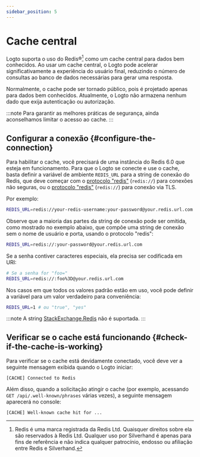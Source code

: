 ```yaml
---
sidebar_position: 5
---
```


# Cache central

Logto suporta o uso do Redis®[^1] como um cache central para dados bem conhecidos. Ao usar um cache central, o Logto pode acelerar significativamente a experiência do usuário final, reduzindo o número de consultas ao banco de dados necessárias para gerar uma resposta.

[^1]: Redis é uma marca registrada da Redis Ltd. Quaisquer direitos sobre ela são reservados à Redis Ltd. Qualquer uso por Silverhand é apenas para fins de referência e não indica qualquer patrocínio, endosso ou afiliação entre Redis e Silverhand.

Normalmente, o cache pode ser tornado público, pois é projetado apenas para dados bem conhecidos. Atualmente, o Logto não armazena nenhum dado que exija autenticação ou autorização.

:::note
Para garantir as melhores práticas de segurança, ainda aconselhamos limitar o acesso ao cache.
:::

## Configurar a conexão \{#configure-the-connection}

Para habilitar o cache, você precisará de uma instância do Redis 6.0 que esteja em funcionamento. Para que o Logto se conecte e use o cache, basta definir a variável de ambiente `REDIS_URL` para a string de conexão do Redis, que deve começar com o [protocolo "redis"](https://www.iana.org/assignments/uri-schemes/prov/redis) (`redis://`) para conexões não seguras, ou o [protocolo "redis"](https://www.iana.org/assignments/uri-schemes/prov/rediss) (`redis://`) para conexão via TLS.

Por exemplo:

```bash
REDIS_URL=redis://your-redis-username:your-password@your.redis.url.com:6380
```

Observe que a maioria das partes da string de conexão pode ser omitida, como mostrado no exemplo abaixo, que compõe uma string de conexão sem o nome de usuário e porta, usando o protocolo "redis":

```bash
REDIS_URL=redis://:your-password@your.redis.url.com
```

Se a senha contiver caracteres especiais, ela precisa ser codificada em URI:

```bash
# Se a senha for "foo="
REDIS_URL=redis://:foo%3D@your.redis.url.com
```

Nos casos em que todos os valores padrão estão em uso, você pode definir a variável para um valor verdadeiro para conveniência:

```bash
REDIS_URL=1 # ou "true", "yes"
```

:::note
A string [StackExchange.Redis](https://stackexchange.github.io/StackExchange.Redis/Configuration.html) não é suportada.
:::

## Verificar se o cache está funcionando \{#check-if-the-cache-is-working}

Para verificar se o cache está devidamente conectado, você deve ver a seguinte mensagem exibida quando o Logto iniciar:

```
[CACHE] Connected to Redis
```

Além disso, quando a solicitação atingir o cache (por exemplo, acessando `GET /api/.well-known/phrases` várias vezes), a seguinte mensagem aparecerá no console:

```
[CACHE] Well-known cache hit for ...
```
